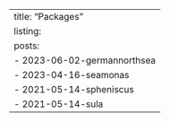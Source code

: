 ---
title: "Packages"
listing:
  posts:
    - 2023-06-02-germannorthsea
    - 2023-04-16-seamonas
    - 2021-05-14-spheniscus
    - 2021-05-14-sula
---
